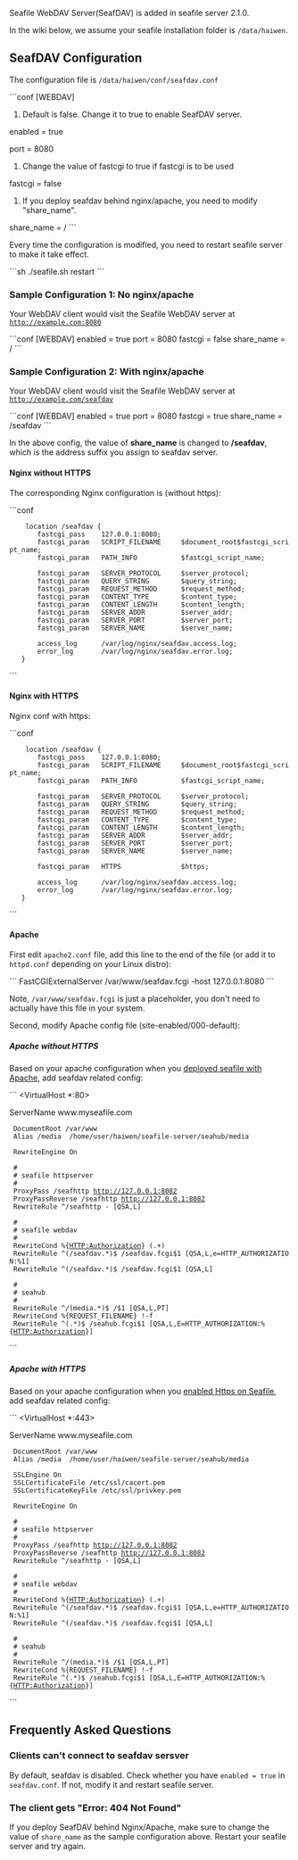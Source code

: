 Seafile WebDAV Server(SeafDAV) is added in seafile server 2.1.0.

In the wiki below, we assume your seafile installation folder is <code>/data/haiwen</code>.

== SeafDAV Configuration ==

The configuration file is <code>/data/haiwen/conf/seafdav.conf</code>

```conf
[WEBDAV]

# Default is false. Change it to true to enable SeafDAV server.
enabled = true

port = 8080

# Change the value of fastcgi to true if fastcgi is to be used
fastcgi = false

# If you deploy seafdav behind nginx/apache, you need to modify "share_name".
share_name = /
```

Every time the configuration is modified, you need to restart seafile server to make it take effect.

```sh
./seafile.sh restart
```


=== Sample Configuration 1: No nginx/apache ===

Your WebDAV client would visit the Seafile WebDAV server at <code>http://example.com:8080</code>

```conf
[WEBDAV]
enabled = true
port = 8080
fastcgi = false
share_name = /
```

=== Sample Configuration 2: With nginx/apache ===

Your WebDAV client would visit the Seafile WebDAV server at <code>http://example.com/seafdav</code>

```conf
[WEBDAV]
enabled = true
port = 8080
fastcgi = true
share_name = /seafdav
```

In the above config, the value of '''share_name''' is changed to '''/seafdav''', which is the address suffix you assign to seafdav server.


==== Nginx without HTTPS ====

The corresponding Nginx configuration is (without https):

```conf
     location /seafdav {
        fastcgi_pass    127.0.0.1:8080;
        fastcgi_param   SCRIPT_FILENAME     $document_root$fastcgi_script_name;
        fastcgi_param   PATH_INFO           $fastcgi_script_name;

        fastcgi_param   SERVER_PROTOCOL     $server_protocol;
        fastcgi_param   QUERY_STRING        $query_string;
        fastcgi_param   REQUEST_METHOD      $request_method;
        fastcgi_param   CONTENT_TYPE        $content_type;
        fastcgi_param   CONTENT_LENGTH      $content_length;
        fastcgi_param   SERVER_ADDR         $server_addr;
        fastcgi_param   SERVER_PORT         $server_port;
        fastcgi_param   SERVER_NAME         $server_name;

        access_log      /var/log/nginx/seafdav.access.log;
        error_log       /var/log/nginx/seafdav.error.log;
    }   
```

==== Nginx with HTTPS ====

Nginx conf with https:

```conf
     location /seafdav {
        fastcgi_pass    127.0.0.1:8080;
        fastcgi_param   SCRIPT_FILENAME     $document_root$fastcgi_script_name;
        fastcgi_param   PATH_INFO           $fastcgi_script_name;

        fastcgi_param   SERVER_PROTOCOL     $server_protocol;
        fastcgi_param   QUERY_STRING        $query_string;
        fastcgi_param   REQUEST_METHOD      $request_method;
        fastcgi_param   CONTENT_TYPE        $content_type;
        fastcgi_param   CONTENT_LENGTH      $content_length;
        fastcgi_param   SERVER_ADDR         $server_addr;
        fastcgi_param   SERVER_PORT         $server_port;
        fastcgi_param   SERVER_NAME         $server_name;

        fastcgi_param   HTTPS               $https;

        access_log      /var/log/nginx/seafdav.access.log;
        error_log       /var/log/nginx/seafdav.error.log;
    }   
```

==== Apache ====

First edit <code>apache2.conf</code> file, add this line to the end of the file (or add it to <code>httpd.conf</code> depending on your Linux distro):

```
FastCGIExternalServer /var/www/seafdav.fcgi -host 127.0.0.1:8080
```

Note, <code>/var/www/seafdav.fcgi</code> is just a placeholder, you don't need to actually have this file in your system.

Second, modify Apache config file (site-enabled/000-default):

===== Apache without HTTPS =====

Based on your apache configuration when you [[Deploy Seafile with apache|deployed seafile with Apache]], add seafdav related config:

```
<VirtualHost *:80>

ServerName www.myseafile.com
  DocumentRoot /var/www
  Alias /media  /home/user/haiwen/seafile-server/seahub/media

  RewriteEngine On

  #
  # seafile httpserver
  #
  ProxyPass /seafhttp http://127.0.0.1:8082
  ProxyPassReverse /seafhttp http://127.0.0.1:8082
  RewriteRule ^/seafhttp - [QSA,L]

  #
  # seafile webdav
  #
  RewriteCond %{HTTP:Authorization} (.+)
  RewriteRule ^(/seafdav.*)$ /seafdav.fcgi$1 [QSA,L,e=HTTP_AUTHORIZATION:%1]
  RewriteRule ^(/seafdav.*)$ /seafdav.fcgi$1 [QSA,L]

  #
  # seahub
  #
  RewriteRule ^/(media.*)$ /$1 [QSA,L,PT]
  RewriteCond %{REQUEST_FILENAME} !-f
  RewriteRule ^(.*)$ /seahub.fcgi$1 [QSA,L,E=HTTP_AUTHORIZATION:%{HTTP:Authorization}]

</virtualhost>
```

===== Apache with HTTPS =====

Based on your apache configuration when you [[Enable Https on Seafile web with Apache|enabled Https on Seafile]], add seafdav related config:

```
<VirtualHost *:443>

ServerName www.myseafile.com
  DocumentRoot /var/www
  Alias /media  /home/user/haiwen/seafile-server/seahub/media

  SSLEngine On
  SSLCertificateFile /etc/ssl/cacert.pem
  SSLCertificateKeyFile /etc/ssl/privkey.pem

  RewriteEngine On

  #
  # seafile httpserver
  #
  ProxyPass /seafhttp http://127.0.0.1:8082
  ProxyPassReverse /seafhttp http://127.0.0.1:8082
  RewriteRule ^/seafhttp - [QSA,L]

  #
  # seafile webdav
  #
  RewriteCond %{HTTP:Authorization} (.+)
  RewriteRule ^(/seafdav.*)$ /seafdav.fcgi$1 [QSA,L,e=HTTP_AUTHORIZATION:%1]
  RewriteRule ^(/seafdav.*)$ /seafdav.fcgi$1 [QSA,L]

  #
  # seahub
  #
  RewriteRule ^/(media.*)$ /$1 [QSA,L,PT]
  RewriteCond %{REQUEST_FILENAME} !-f
  RewriteRule ^(.*)$ /seahub.fcgi$1 [QSA,L,E=HTTP_AUTHORIZATION:%{HTTP:Authorization}]

</virtualhost>
```

== Frequently Asked Questions ==

=== Clients can't connect to seafdav sersver ===

By default, seafdav is disabled. Check whether you have <code>enabled = true</code> in <code>seafdav.conf</code>.
If not, modify it and restart seafile server.


=== The client gets "Error: 404 Not Found" ===

If you deploy SeafDAV behind Nginx/Apache, make sure to change the value of <code>share_name</code> as the sample configuration above. Restart your seafile server and try again.

